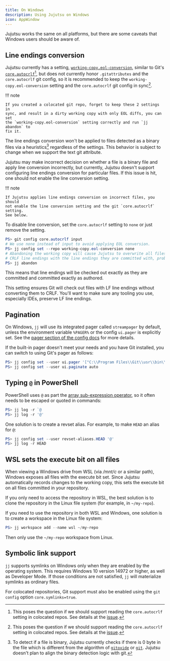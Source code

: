 ```yaml
---
title: On Windows
description: Using Jujutsu on Windows
icon: AppWindow
---
```


Jujutsu works the same on all platforms, but there are some caveats that Windows
users should be aware of.

## Line endings conversion

Jujutsu currently has a setting,
[`working-copy.eol-conversion`](config.md#eol-conversion-settings), similar to
Git's [`core.autocrlf`][git-autocrlf][^1], but does not currently honor
`.gitattributes` and the `core.autocrlf` git config, so it is recommended to
keep the `working-copy.eol-conversion` setting and the `core.autocrlf` git
config in sync[^1].

!!! note

    If you created a colocated git repo, forget to keep these 2 settings in
    sync, and result in a dirty working copy with only EOL diffs, you can set
    the `working-copy.eol-conversion` setting correctly and run `jj abandon` to
    fix it.

The line endings conversion won't be applied to files detected as a binary files
via a heuristics[^2] regardless of the settings. This behavior is subject to
change when we support the text git attribute.

Jujutsu may make incorrect decision on whether a file is a binary file and apply
line conversion incorrectly, but currently, Jujutsu doesn't support configuring
line endings conversion for particular files. If this issue is hit, one should
not enable the line conversion setting.

!!! note

    If Jujutsu applies line endings conversion on incorrect files, you should
    not enable the line conversion setting and the git `core.autocrlf` setting.
    See below.

To disable line conversion, set the `core.autocrlf` setting to `none` or just
remove the setting.

```powershell
PS> git config core.autocrlf input
# We use none instead of input to avoid applying EOL conversion.
PS> jj config set --repo working-copy.eol-conversion none
# Abandoning the working copy will cause Jujutsu to overwrite all files with
# CRLF line endings with the line endings they are committed with, probably LF
PS> jj abandon
```

This means that line endings will be checked out exactly as they are committed
and committed exactly as authored.

This setting ensures Git will check out files with LF line endings without
converting them to CRLF. You'll want to make sure any tooling you use,
especially IDEs, preserve LF line endings.

[^1]:
    This poses the question if we should support reading the `core.autocrlf`
    setting in colocated repos. See details at the
    [issue][read-git-config-issue].

[^2]:
    To detect if a file is binary, Jujutsu currently checks if there is 0 byte
    in the file which is different from the algorithm of
    [`gitoxide`][gitoxide-is-binary] or [`git`][git-is-binary]. Jujutsu
    doesn't plan to align the binary detection logic with git.

[git-autocrlf]: https://git-scm.com/book/en/v2/Customizing-Git-Git-Configuration#_core_autocrlf
[read-git-config-issue]: https://github.com/jj-vcs/jj/issues/4048
[gitoxide-is-binary]: https://github.com/GitoxideLabs/gitoxide/blob/073487b38ed40bcd7eb45dc110ae1ce84f9275a9/gix-filter/src/eol/utils.rs#L98-L100
[git-is-binary]: https://github.com/git/git/blob/f1ca98f609f9a730b9accf24e5558a10a0b41b6c/convert.c#L94-L103

## Pagination

On Windows, `jj` will use its integrated pager called `streampager` by default,
unless the environment variable `%PAGER%` or the config `ui.pager` is explicitly
set. See the [pager section of the config docs](config.md#pager) for more
details.

If the built-in pager doesn't meet your needs and you have Git installed, you
can switch to using Git's pager as follows:

```powershell
PS> jj config set --user ui.pager '["C:\\Program Files\\Git\\usr\\bin\\less.exe", "-FRX"]'
PS> jj config set --user ui.paginate auto
```

## Typing `@` in PowerShell

PowerShell uses `@` as part the [array sub-expression operator][array-op], so it
often needs to be escaped or quoted in commands:

```powershell
PS> jj log -r `@
PS> jj log -r '@'
```

One solution is to create a revset alias. For example, to make `HEAD` an alias
for `@`:

```powershell
PS> jj config set --user revset-aliases.HEAD '@'
PS> jj log -r HEAD
```

## WSL sets the execute bit on all files

When viewing a Windows drive from WSL (via _/mnt/c_ or a similar path), Windows
exposes all files with the execute bit set. Since Jujutsu automatically records
changes to the working copy, this sets the execute bit on all files committed in
your repository.

If you only need to access the repository in WSL, the best solution is to clone
the repository in the Linux file system (for example, in
`~/my-repo`).

If you need to use the repository in both WSL and Windows, one solution is to
create a workspace in the Linux file system:

```powershell
PS> jj workspace add --name wsl ~/my-repo
```

Then only use the `~/my-repo` workspace from Linux.

[array-op]: https://learn.microsoft.com/en-us/powershell/module/microsoft.powershell.core/about/about_arrays?view=powershell-7.4#the-array-sub-expression-operator

## Symbolic link support

`jj` supports symlinks on Windows only when they are enabled by the operating
system. This requires Windows 10 version 14972 or higher, as well as Developer
Mode. If those conditions are not satisfied, `jj` will materialize symlinks as
ordinary files.

For colocated repositories, Git support must also be enabled using the
`git config` option `core.symlinks=true`.
